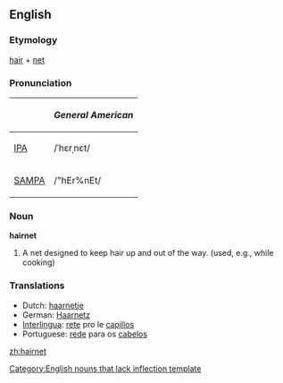 ==English==

===Etymology===
[[hair]] + [[net]]

===Pronunciation===
{| border=1 cellpadding=5
! !! ''General American''
|-
| [[w:IPA|IPA]] || /ˈhɛrˌnɛt/
|-
| [[w:SAMPA|SAMPA]] || /"hEr%nEt/
|}

===Noun===
'''hairnet'''[[Category:English nouns that lack inflection template]]

# A net designed to keep hair up and out of the way. (used, e.g., while cooking)

===Translations===
*Dutch: [[haarnetje]] {{n}}
*German: [[Haarnetz]] {{n}}
*[[Interlingua]]: [[rete]] pro le [[capillos]]
*Portuguese: [[rede]] para os [[cabelos]] {{f}}

[[zh:hairnet]]